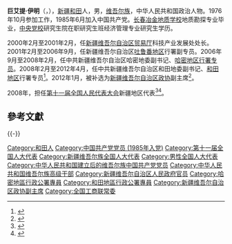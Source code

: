 '''巨艾提·伊明'''（{{lang-ug|جۈرئەت ئىمىن|Jür'et Emin}}，{{bd|1958年|11月||catIdx=Y伊}}），[[新疆|新疆]][[和田|和田]]人，男，[[维吾尔族|维吾尔族]]，中华人民共和国政治人物。1976年10月参加工作，1985年6月加入中国共产党。[[长春冶金地质学校|长春冶金地质学校]]地质勘探专业毕业，[[中央党校|中央党校]]研究生院在职研究生班经济管理专业研究生学历。

2000年2月至2001年2月，任[[新疆维吾尔自治区贸易厅|新疆维吾尔自治区贸易厅]]科技产业发展处处长。2001年2月至2006年9月，任新疆维吾尔自治区[[吐鲁番地区|吐鲁番地区]]行署副专员。2006年9月至2008年2月，任中共新疆维吾尔自治区哈密地委副书记、[[哈密地区|哈密地区]][[行署专员|行署专员]]。2008年2月至2012年4月，任中共新疆维吾尔自治区和田地委副书记、[[和田地区|和田地区]]行署专员<ref>{{cite news|title=艾则孜·木沙接替巨艾提·伊明任和田行署专员|url=http://district.ce.cn/newarea/sddy/201204/05/t20120405_1464698.shtml|accessdate=2016-05-11|newspaper=中国经济网|archive-date=2019-10-29|archive-url=https://web.archive.org/web/20191029212032/http://district.ce.cn/newarea/sddy/201204/05/t20120405_1464698.shtml|dead-url=no}}</ref>。2012年1月，被补选为[[新疆维吾尔自治区政协|新疆维吾尔自治区政协]]副主席<ref>{{cite news|title=新疆政协补选李湘林、巨艾提·伊明等四位副主席|url=http://district.ce.cn/newarea/sddy/201201/16/t20120116_23003833_1.shtml|accessdate=2016-05-11|newspaper=中国经济网|archive-date=2018-10-04|archive-url=https://web.archive.org/web/20181004201337/http://district.ce.cn/newarea/sddy/201201/16/t20120116_23003833_1.shtml|dead-url=no}}</ref>。

2008年，担任[[第十一届全国人民代表大会|第十一届全国人民代表大会]]新疆地区代表<ref>{{cite web|author=新华网|title=第十一届全国人大代表|url=http://news.xinhuanet.com/ziliao/2008-03/03/content_7708230.htm?node=36628|publisher=新华网|accessdate=2014-01-07|archive-date=2014-01-10|archive-url=https://web.archive.org/web/20140110211415/http://news.xinhuanet.com/ziliao/2008-03/03/content_7708230.htm?node=36628|dead-url=no}}</ref><ref>{{cite news|title=全国人大代表信息-巨艾提·伊明|url= http://210.82.31.1:8084/delegate/viewDelegate.action?dbid=112602|accessdate=2013-04-05|newspaper=全国人大网|archive-url=https://web.archive.org/web/20140527225303/http://www.npc.gov.cn/delegate/viewDelegate.action?dbid=112602|archive-date=2014-05-27|dead-url=yes}}</ref>。

== 參考文獻 ==
{{reflist}}

{{-}}
{{start box}}
{{s-gov|prc}}
{{s-before|[[艾尔肯·吐尼亚孜|艾尔肯·吐尼亚孜]]}}
{{s-title|[[和田地区|和田地区]][[行署专员|行署专员]]|2008年2月－2012年4月}}
{{s-after|[[艾则孜·木沙|艾则孜·木沙]]}}
{{s-before|[[]]}}
{{s-title|[[哈密地区|哈密地区]][[行署专员|行署专员]]|2006年9月－2008年2月}}
{{s-after|[[]]}}
{{end box}}

{{新疆维吾尔自治区领导人}}
{{维吾尔族高级干部}}
{{中华全国工商业联合会第十一届执行委员会}}
{{中华全国工商业联合会第十二届执行委员会}}

{{Authority control}}
{{DEFAULTSORT:Y伊}}
[[Category:和田人|Category:和田人]]
[[Category:中国共产党党员_(1985年入党)|Category:中国共产党党员 (1985年入党)]]
[[Category:第十一届全国人大代表|Category:第十一届全国人大代表]]
[[Category:新疆维吾尔族全国人大代表|Category:新疆维吾尔族全国人大代表]]
[[Category:男性全国人大代表|Category:男性全国人大代表]]
[[Category:中华人民共和国建立后的维吾尔族中国共产党党员|Category:中华人民共和国建立后的维吾尔族中国共产党党员]]
[[Category:中华人民共和国维吾尔族高级干部|Category:中华人民共和国维吾尔族高级干部]]
[[Category:新疆维吾尔自治区人民政府官员|Category:新疆维吾尔自治区人民政府官员]]
[[Category:哈密地區行政公署專員|Category:哈密地區行政公署專員]]
[[Category:和田地區行政公署專員|Category:和田地區行政公署專員]]
[[Category:新疆维吾尔自治区政协副主席|Category:新疆维吾尔自治区政协副主席]]
[[Category:全国工商联常委|Category:全国工商联常委]]